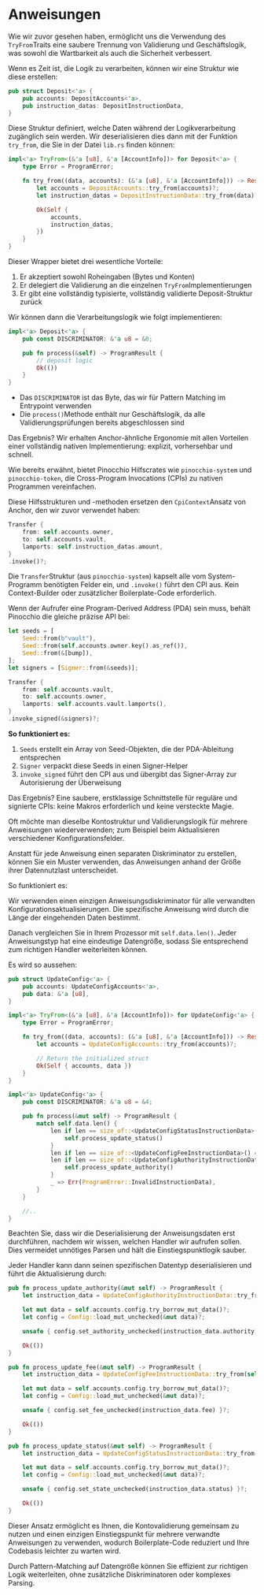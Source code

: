 
# Anweisungen

Wie wir zuvor gesehen haben, ermöglicht uns die Verwendung des `TryFrom`Traits eine saubere Trennung von Validierung und Geschäftslogik, was sowohl die Wartbarkeit als auch die Sicherheit verbessert.

<ArticleSection name="Instruction Structure" id="instruction-structure" level="h2" />

Wenn es Zeit ist, die Logik zu verarbeiten, können wir eine Struktur wie diese erstellen:

```rust
pub struct Deposit<'a> {
    pub accounts: DepositAccounts<'a>,
    pub instruction_datas: DepositInstructionData,
}
```

Diese Struktur definiert, welche Daten während der Logikverarbeitung zugänglich sein werden. Wir deserialisieren dies dann mit der Funktion `try_from`, die Sie in der Datei `lib.rs` finden können:

```rust
impl<'a> TryFrom<(&'a [u8], &'a [AccountInfo])> for Deposit<'a> {
    type Error = ProgramError;

    fn try_from((data, accounts): (&'a [u8], &'a [AccountInfo])) -> Result<Self, Self::Error> {
        let accounts = DepositAccounts::try_from(accounts)?;
        let instruction_datas = DepositInstructionData::try_from(data)?;

        Ok(Self {
            accounts,
            instruction_datas,
        })
    }
}
```

Dieser Wrapper bietet drei wesentliche Vorteile:
1. Er akzeptiert sowohl Roheingaben (Bytes und Konten)
2. Er delegiert die Validierung an die einzelnen `TryFrom`Implementierungen
3. Er gibt eine vollständig typisierte, vollständig validierte Deposit-Struktur zurück

Wir können dann die Verarbeitungslogik wie folgt implementieren:

```rust
impl<'a> Deposit<'a> {
    pub const DISCRIMINATOR: &'a u8 = &0;

    pub fn process(&self) -> ProgramResult {
        // deposit logic
        Ok(())
    }
}
```

- Das `DISCRIMINATOR` ist das Byte, das wir für Pattern Matching im Entrypoint verwenden
- Die `process()`Methode enthält nur Geschäftslogik, da alle Validierungsprüfungen bereits abgeschlossen sind

Das Ergebnis? Wir erhalten Anchor-ähnliche Ergonomie mit allen Vorteilen einer vollständig nativen Implementierung: explizit, vorhersehbar und schnell.

<ArticleSection name="Cross Program Invocation" id="cross-program-invocation" level="h2" />

Wie bereits erwähnt, bietet Pinocchio Hilfscrates wie `pinocchio-system` und `pinocchio-token`, die Cross-Program Invocations (CPIs) zu nativen Programmen vereinfachen.

Diese Hilfsstrukturen und -methoden ersetzen den `CpiContext`Ansatz von Anchor, den wir zuvor verwendet haben:

```rust
Transfer {
    from: self.accounts.owner,
    to: self.accounts.vault,
    lamports: self.instruction_datas.amount,
}
.invoke()?;
```

Die `Transfer`Struktur (aus `pinocchio-system`) kapselt alle vom System-Programm benötigten Felder ein, und `.invoke()` führt den CPI aus. Kein Context-Builder oder zusätzlicher Boilerplate-Code erforderlich.

Wenn der Aufrufer eine Program-Derived Address (PDA) sein muss, behält Pinocchio die gleiche präzise API bei:

```rust
let seeds = [
    Seed::from(b"vault"),
    Seed::from(self.accounts.owner.key().as_ref()),
    Seed::from(&[bump]),
];
let signers = [Signer::from(&seeds)];

Transfer {
    from: self.accounts.vault,
    to: self.accounts.owner,
    lamports: self.accounts.vault.lamports(),
}
.invoke_signed(&signers)?;
```

**So funktioniert es:**
1. `Seeds` erstellt ein Array von Seed-Objekten, die der PDA-Ableitung entsprechen
2. `Signer` verpackt diese Seeds in einen Signer-Helper
3. `invoke_signed` führt den CPI aus und übergibt das Signer-Array zur Autorisierung der Überweisung

Das Ergebnis? Eine saubere, erstklassige Schnittstelle für reguläre und signierte CPIs: keine Makros erforderlich und keine versteckte Magie.

<ArticleSection name="Multiple Instruction Structure" id="multiple-instruction-structure" level="h2" />

Oft möchte man dieselbe Kontostruktur und Validierungslogik für mehrere Anweisungen wiederverwenden; zum Beispiel beim Aktualisieren verschiedener Konfigurationsfelder.

Anstatt für jede Anweisung einen separaten Diskriminator zu erstellen, können Sie ein Muster verwenden, das Anweisungen anhand der Größe ihrer Datennutzlast unterscheidet.

So funktioniert es:

Wir verwenden einen einzigen Anweisungsdiskriminator für alle verwandten Konfigurationsaktualisierungen. Die spezifische Anweisung wird durch die Länge der eingehenden Daten bestimmt.

Danach vergleichen Sie in Ihrem Prozessor mit `self.data.len()`. Jeder Anweisungstyp hat eine eindeutige Datengröße, sodass Sie entsprechend zum richtigen Handler weiterleiten können.

Es wird so aussehen:

```rust
pub struct UpdateConfig<'a> {
    pub accounts: UpdateConfigAccounts<'a>,
    pub data: &'a [u8],
}

impl<'a> TryFrom<(&'a [u8], &'a [AccountInfo])> for UpdateConfig<'a> {
    type Error = ProgramError;

    fn try_from((data, accounts): (&'a [u8], &'a [AccountInfo])) -> Result<Self, Self::Error> {
        let accounts = UpdateConfigAccounts::try_from(accounts)?;

        // Return the initialized struct
        Ok(Self { accounts, data })
    }
}

impl<'a> UpdateConfig<'a> {
    pub const DISCRIMINATOR: &'a u8 = &4;

    pub fn process(&mut self) -> ProgramResult {
        match self.data.len() {
            len if len == size_of::<UpdateConfigStatusInstructionData>() => {
                self.process_update_status()
            }
            len if len == size_of::<UpdateConfigFeeInstructionData>() => self.process_update_fee(),
            len if len == size_of::<UpdateConfigAuthorityInstructionData>() => {
                self.process_update_authority()
            }
            _ => Err(ProgramError::InvalidInstructionData),
        }
    }

    //..
}
```

Beachten Sie, dass wir die Deserialisierung der Anweisungsdaten erst durchführen, nachdem wir wissen, welchen Handler wir aufrufen sollen. Dies vermeidet unnötiges Parsen und hält die Einstiegspunktlogik sauber.

Jeder Handler kann dann seinen spezifischen Datentyp deserialisieren und führt die Aktualisierung durch:

```rust
pub fn process_update_authority(&mut self) -> ProgramResult {
    let instruction_data = UpdateConfigAuthorityInstructionData::try_from(self.data)?;

    let mut data = self.accounts.config.try_borrow_mut_data()?;
    let config = Config::load_mut_unchecked(&mut data)?;

    unsafe { config.set_authority_unchecked(instruction_data.authority) }?;

    Ok(())
}

pub fn process_update_fee(&mut self) -> ProgramResult {
    let instruction_data = UpdateConfigFeeInstructionData::try_from(self.data)?;

    let mut data = self.accounts.config.try_borrow_mut_data()?;
    let config = Config::load_mut_unchecked(&mut data)?;

    unsafe { config.set_fee_unchecked(instruction_data.fee) }?;

    Ok(())
}

pub fn process_update_status(&mut self) -> ProgramResult {
    let instruction_data = UpdateConfigStatusInstructionData::try_from(self.data)?;

    let mut data = self.accounts.config.try_borrow_mut_data()?;
    let config = Config::load_mut_unchecked(&mut data)?;

    unsafe { config.set_state_unchecked(instruction_data.status) }?;

    Ok(())
}
```

Dieser Ansatz ermöglicht es Ihnen, die Kontovalidierung gemeinsam zu nutzen und einen einzigen Einstiegspunkt für mehrere verwandte Anweisungen zu verwenden, wodurch Boilerplate-Code reduziert und Ihre Codebasis leichter zu warten wird.

Durch Pattern-Matching auf Datengröße können Sie effizient zur richtigen Logik weiterleiten, ohne zusätzliche Diskriminatoren oder komplexes Parsing.
